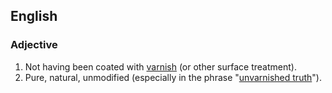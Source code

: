 ==English==

===Adjective===
{{en-adj|-}}

#Not having been coated with [[varnish]] (or other surface treatment).
#Pure, natural, unmodified (especially in the phrase "[[unvarnished truth]]").